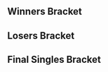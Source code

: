 {{SetGame|melee}}{{DISPLAYTITLE:Summit: ''Melee'' Singles Bracket}}
{{tabs static
|name1=Overview
|link1=Summit/2015/Melee
|name2=Singles Bracket
|link2=Summit/2015/Melee/Singles Bracket
|name3=Doubles Bracket
|link3=Summit/2015/Melee/Doubles Bracket
|This=2
}}<!-- Generated with http://tournament-nub.rhcloud.com/toliquipedia name=SummitMelee -->

==Winners Bracket==
{{32DEWBracketA
|r1m1p1=KirbyKaze |r1m1p1flag=ca |r1m1p1score=2 |r1m1win=1
|r1m1p2=Plat |r1m1p2flag= |r1m1p2score=0

|r1m2p1=4Serial |r1m2p1flag=ca |r1m2p1score=0 |r1m2win=2
|r1m2p2=Navatar |r1m2p2flag= |r1m2p2score=2

|r1m3p1=Idea |r1m3p1flag=ca |r1m3p1score=1 |r1m3win=2
|r1m3p2=Riddlebox |r1m3p2flag=ca |r1m3p2score=2

|r1m4p1=Coffeeblack |r1m4p1flag=ca |r1m4p1score=2 |r1m4win=1
|r1m4p2=lonebutterfish |r1m4p2flag= |r1m4p2score=0

|r1m5p1=RaynEX |r1m5p1flag=ca |r1m5p1score=2 |r1m5win=1
|r1m5p2=OT Eric |r1m5p2flag= |r1m5p2score=0

|r1m6p1=Jamrun |r1m6p1flag=ca |r1m6p1score=2 |r1m6win=1
|r1m6p2=JP |r1m6p2flag= |r1m6p2score=0

|r1m7p1=n0ne |r1m7p1flag=ni |r1m7p1score=2 |r1m7win=1
|r1m7p2=DayZ |r1m7p2flag= |r1m7p2score=0

|r1m8p1=Anther |r1m8p1flag= |r1m8p1score=2 |r1m8win=1
|r1m8p2=Sanu |r1m8p2flag= |r1m8p2score=0

|r1m9p1=Ryan Ford |r1m9p1flag=ca |r1m9p1score=2 |r1m9win=1
|r1m9p2=InfernoJesus |r1m9p2flag=ca |r1m9p2score=0

|r1m10p1=Kason |r1m10p1flag=ca |r1m10p1score=2 |r1m10win=1
|r1m10p2=Fern |r1m10p2flag= |r1m10p2score=0

|r1m11p1=HammerTime |r1m11p1flag=ca |r1m11p1score=2 |r1m11win=1
|r1m11p2=Dime |r1m11p2flag= |r1m11p2score=0

|r1m12p1=Chuffles |r1m12p1flag= |r1m12p1score=0 |r1m12win=2
|r1m12p2=Gabe |r1m12p2flag= |r1m12p2score=2

|r1m13p1=Weon-X |r1m13p1flag=cl |r1m13p1score=2 |r1m13win=1
|r1m13p2=keatsta |r1m13p2flag= |r1m13p2score=0

|r1m14p1=Nightmare |r1m14p1flag=ca |r1m14p1score=1 |r1m14win=2
|r1m14p2=Windrose |r1m14p2flag=ca |r1m14p2score=2

|r1m15p1=sauc3 |r1m15p1flag=ca |r1m15p1score=2 |r1m15win=1
|r1m15p2=Kyle |r1m15p2flag= |r1m15p2score=0

|r1m16p1=Trulliam |r1m16p1flag=ca |r1m16p1score=2 |r1m16win=1
|r1m16p2=CMac |r1m16p2flag= |r1m16p2score=1

|r2m1p1=KirbyKaze |r2m1p1flag=ca |r2m1p1score=2 |r2m1win=1
|r2m1p2=Navatar |r2m1p2flag= |r2m1p2score=0

|r2m2p1=Riddlebox |r2m2p1flag=ca |r2m2p1score=0 |r2m2win=2
|r2m2p2=Coffeeblack |r2m2p2flag=ca |r2m2p2score=2

|r2m3p1=RaynEX |r2m3p1flag=ca |r2m3p1score=2 |r2m3win=1
|r2m3p2=Jamrun |r2m3p2flag=ca |r2m3p2score=0

|r2m4p1=n0ne |r2m4p1flag=ni |r2m4p1score=1 |r2m4win=2
|r2m4p2=Anther |r2m4p2flag= |r2m4p2score=2

|r2m5p1=Ryan Ford |r2m5p1flag=ca |r2m5p1score=2 |r2m5win=1
|r2m5p2=Kason |r2m5p2flag=ca |r2m5p2score=0

|r2m6p1=HammerTime |r2m6p1flag=ca |r2m6p1score=2 |r2m6win=1
|r2m6p2=Gabe |r2m6p2flag= |r2m6p2score=0

|r2m7p1=Weon-X |r2m7p1flag=cl |r2m7p1score=2 |r2m7win=1
|r2m7p2=Windrose |r2m7p2flag=ca |r2m7p2score=0

|r2m8p1=sauc3 |r2m8p1flag=ca |r2m8p1score=2 |r2m8win=1
|r2m8p2=Trulliam |r2m8p2flag=ca |r2m8p2score=1

|r3m1p1=KirbyKaze |r3m1p1flag=ca |r3m1p1score=2 |r3m1win=1
|r3m1p2=Coffeeblack |r3m1p2flag=ca |r3m1p2score=0

|r3m2p1=RaynEX |r3m2p1flag=ca |r3m2p1score=2 |r3m2win=1
|r3m2p2=Anther |r3m2p2flag= |r3m2p2score=1

|r3m3p1=Ryan Ford |r3m3p1flag=ca |r3m3p1score=2 |r3m3win=1
|r3m3p2=HammerTime |r3m3p2flag=ca |r3m3p2score=0

|r3m4p1=Weon-X |r3m4p1flag=cl |r3m4p1score=1 |r3m4win=2
|r3m4p2=sauc3 |r3m4p2flag=ca |r3m4p2score=2

|r4m1p1=KirbyKaze |r4m1p1flag=ca |r4m1p1score=3 |r4m1win=1
|r4m1p2=RaynEX |r4m1p2flag=ca |r4m1p2score=1

|r4m2p1=Ryan Ford |r4m2p1flag=ca |r4m2p1score=3 |r4m2win=1
|r4m2p2=sauc3 |r4m2p2flag=ca |r4m2p2score=0
}}
==Losers Bracket==
{{32DELBracketSmwA
|tourneylink=Summit/2015/Melee
|tourneyname=Summit
|l1placement=25-32
|l2placement=17-24
|l3placement=13-16
|l4placement=9-12
|l5placement=7-8
|l6placement=5-6

|l1m1p1=Plat |l1m1p1flag= |l1m1p1score=1 |l1m1win=2
|l1m1p2=4Serial |l1m1p2flag=ca |l1m1p2score=2

|l1m2p1=Idea |l1m2p1flag=ca |l1m2p1score=2 |l1m2win=1
|l1m2p2=lonebutterfish |l1m2p2flag= |l1m2p2score=0

|l1m3p1=OT Eric |l1m3p1flag= |l1m3p1score=0 |l1m3win=2
|l1m3p2=JP |l1m3p2flag= |l1m3p2score=2

|l1m4p1=DayZ |l1m4p1flag= |l1m4p1score=0 |l1m4win=2
|l1m4p2=Sanu |l1m4p2flag= |l1m4p2score=2

|l1m5p1=InfernoJesus |l1m5p1flag=ca |l1m5p1score=2 |l1m5win=1
|l1m5p2=Fern |l1m5p2flag= |l1m5p2score=1

|l1m6p1=Dime |l1m6p1flag= |l1m6p1score=0 |l1m6win=2
|l1m6p2=Chuffles |l1m6p2flag= |l1m6p2score=2

|l1m7p1=keatsta |l1m7p1flag= |l1m7p1score=0 |l1m7win=2
|l1m7p2=Nightmare |l1m7p2flag=ca |l1m7p2score=2

|l1m8p1=Kyle |l1m8p1flag= |l1m8p1score=2 |l1m8win=1
|l1m8p2=CMac |l1m8p2flag= |l1m8p2score=0

|l2m1p1=Trulliam |l2m1p1flag=ca |l2m1p1score=2 |l2m1win=1
|l2m1p2=4Serial |l2m1p2flag=ca |l2m1p2score=1

|l2m2p1=Windrose |l2m2p1flag=ca |l2m2p1score=0 |l2m2win=2
|l2m2p2=Idea |l2m2p2flag=ca |l2m2p2score=2

|l2m3p1=Gabe |l2m3p1flag= |l2m3p1score=2 |l2m3win=1
|l2m3p2=JP |l2m3p2flag= |l2m3p2score=0

|l2m4p1=Kason |l2m4p1flag=ca |l2m4p1score=2 |l2m4win=1
|l2m4p2=Sanu |l2m4p2flag= |l2m4p2score=0

|l2m5p1=n0ne |l2m5p1flag=ni |l2m5p1score=2 |l2m5win=1
|l2m5p2=InfernoJesus |l2m5p2flag=ca |l2m5p2score=0

|l2m6p1=Jamrun |l2m6p1flag=ca |l2m6p1score=0 |l2m6win=2
|l2m6p2=Chuffles |l2m6p2flag= |l2m6p2score=2

|l2m7p1=Riddlebox |l2m7p1flag=ca |l2m7p1score=0 |l2m7win=2
|l2m7p2=Nightmare |l2m7p2flag=ca |l2m7p2score=2

|l2m8p1=Navatar |l2m8p1flag= |l2m8p1score=1 |l2m8win=2
|l2m8p2=Kyle |l2m8p2flag= |l2m8p2score=2

|l3m1p1=Trulliam |l3m1p1flag=ca |l3m1p1score=1 |l3m1win=2
|l3m1p2=Idea |l3m1p2flag=ca |l3m1p2score=2

|l3m2p1=Gabe |l3m2p1flag= |l3m2p1score=1 |l3m2win=2
|l3m2p2=Kason |l3m2p2flag=ca |l3m2p2score=2

|l3m3p1=n0ne |l3m3p1flag=ni |l3m3p1score=2 |l3m3win=1
|l3m3p2=Chuffles |l3m3p2flag= |l3m3p2score=0

|l3m4p1=Nightmare |l3m4p1flag=ca |l3m4p1score=2 |l3m4win=1
|l3m4p2=Kyle |l3m4p2flag= |l3m4p2score=1

|l4m1p1=Anther |l4m1p1flag= |l4m1p1score=0 |l4m1win=2
|l4m1p2=Idea |l4m1p2flag=ca |l4m1p2score=2

|l4m2p1=Coffeeblack |l4m2p1flag=ca |l4m2p1score=2 |l4m2win=1
|l4m2p2=Kason |l4m2p2flag=ca |l4m2p2score=0

|l4m3p1=Weon-X |l4m3p1flag=cl |l4m3p1score=0 |l4m3win=2
|l4m3p2=n0ne |l4m3p2flag=ni |l4m3p2score=2

|l4m4p1=HammerTime |l4m4p1flag=ca |l4m4p1score=1 |l4m4win=2
|l4m4p2=Nightmare |l4m4p2flag=ca |l4m4p2score=2

|l5m1p1=Idea |l5m1p1flag=ca |l5m1p1score=0 |l5m1win=2
|l5m1p2=Coffeeblack |l5m1p2flag=ca |l5m1p2score=2

|l5m2p1=n0ne |l5m2p1flag=ni |l5m2p1score=2 |l5m2win=1
|l5m2p2=Nightmare |l5m2p2flag=ca |l5m2p2score=0

|l6m1p1=sauc3 |l6m1p1flag=ca |l6m1p1score=2 |l6m1win=1
|l6m1p2=Coffeeblack |l6m1p2flag=ca |l6m1p2score=0

|l6m2p1=RaynEX |l6m2p1flag=ca |l6m2p1score=0 |l6m2win=2
|l6m2p2=n0ne |l6m2p2flag=ni |l6m2p2score=2
}}
<onlyinclude>
==Final Singles Bracket==
{{DEFinalSmwBracket
|tourneylink=Summit/2015/Melee
|tourneyname=Summit
|l1placement=4
|r2placement=3
|r3loserplacement=2
|r3winnerplacement=1

<!-- FROM WINNERS -->
|r1m1p1=KirbyKaze |r1m1p1flag=ca |r1m1p1score=3 |r1m1win=1
|r1m1p2=Ryan Ford |r1m1p2flag=ca |r1m1p2score=2

<!-- FROM LOSERS -->
|l1m1p1=sauc3 |l1m1p1flag=ca |l1m1p1score=0 |l1m1win=2
|l1m1p2=n0ne |l1m1p2flag=ni |l1m1p2score=3

<!-- LOSERS FINALS -->
|r2m1p1=Ryan Ford |r2m1p1flag=ca |r2m1p1score=3 |r2m1win=1
|r2m1p2=n0ne |r2m1p2flag=ni |r2m1p2score=2

<!-- GRAND FINALS -->
|r3m1p1=KirbyKaze |r3m1p1flag=ca |r3m1p1score=3 |r3m1win=1
|r3m1p2=Ryan Ford |r3m1p2flag=ca |r3m1p2score=0
}}
</onlyinclude>
